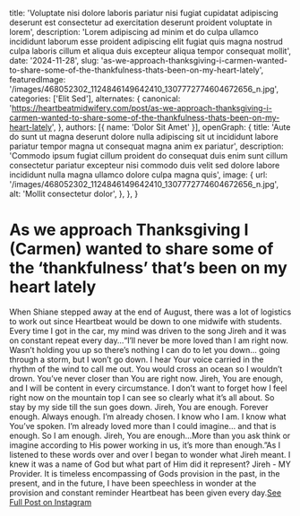   title: 'Voluptate nisi dolore laboris pariatur nisi fugiat cupidatat adipiscing deserunt est consectetur ad exercitation deserunt proident voluptate in lorem',
  description: 'Lorem adipiscing ad minim et do culpa ullamco incididunt laborum esse proident adipiscing elit fugiat quis magna nostrud culpa laboris cillum et aliqua duis excepteur aliqua tempor consequat mollit',
  date: '2024-11-28',
  slug: 'as-we-approach-thanksgiving-i-carmen-wanted-to-share-some-of-the-thankfulness-thats-been-on-my-heart-lately',
  featuredImage: '/images/468052302_1124846149642410_1307772774604672656_n.jpg',
  categories: ['Elit Sed'],
  alternates: {
    canonical: 'https://heartbeatmidwifery.com/post/as-we-approach-thanksgiving-i-carmen-wanted-to-share-some-of-the-thankfulness-thats-been-on-my-heart-lately',
  },
  authors: [{ name: 'Dolor Sit Amet' }],
  openGraph: {
    title: 'Aute do sunt ut magna deserunt dolore nulla adipiscing sit ut incididunt labore pariatur tempor magna ut consequat magna anim ex pariatur',
    description: 'Commodo ipsum fugiat cillum proident do consequat duis enim sunt cillum consectetur pariatur excepteur nisi commodo duis velit sed dolore labore incididunt nulla magna ullamco dolore culpa magna quis',
    image: {
      url: '/images/468052302_1124846149642410_1307772774604672656_n.jpg',
      alt: 'Mollit consectetur dolor',
    },
  },
}


# As we approach Thanksgiving I (Carmen) wanted to share some of the ‘thankfulness’ that’s been on my heart lately

<Gallery>
  <GalleryItem
    src="/images/468052302_1124846149642410_1307772774604672656_n.jpg"
    size="large"
  />
  <GalleryItem
    src="/images/468549347_1124846162975742_7037783175532599034_n.jpg"
    size="large"
  />
  <GalleryItem
    src="/images/468285043_1124846159642409_3223131936299056153_n.jpg"
    size="large"
  />
</Gallery>

When Shiane stepped away at the end of August, there was a lot of logistics to work out since Heartbeat would be down to one midwife with students. Every time I got in the car, my mind was driven to the song Jireh and it was on constant repeat every day…“I’ll never be more loved than I am right now. Wasn’t holding you up so there’s nothing I can do to let you down… going through a storm, but I won’t go down. I hear Your voice carried in the rhythm of the wind to call me out. You would cross an ocean so I wouldn’t drown. You’ve never closer than You are right now. Jireh, You are enough, and I will be content in every circumstance. I don’t want to forget how I feel right now on the mountain top I can see so clearly what it’s all about. So stay by my side till the sun goes down. Jireh, You are enough. Forever enough. Always enough. I’m already chosen. I know who I am. I know what You’ve spoken. I’m already loved more than I could imagine… and that is enough. So I am enough. Jireh, You are enough…More than you ask think or imagine according to His power working in us, it’s more than enough.”As I listened to these words over and over I began to wonder what Jireh meant. I knew it was a name of God but what part of Him did it represent? Jireh - MY Provider. It is timeless encompassing of Gods provision in the past, in the present, and in the future, I have been speechless in wonder at the provision and constant reminder Heartbeat has been given every day.[See Full Post on Instagram](https://www.instagram.com/p/DC53sSSBBjt/?img_index=1)
